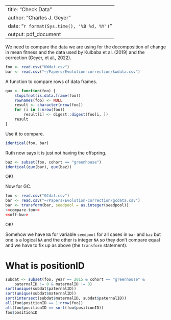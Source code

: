 
---
title: "Check Data"
author: "Charles J. Geyer"
date: "`r format(Sys.time(), '%B %d, %Y')`"
output: pdf_document
---

We need to compare the data we are using for the decomposition of change
in mean fitness and the data used by Kulbaba et al.\ (2019) and the
correction (Geyer, et al., 2022).

```r
foo <- read.csv("KWdat.csv")
bar <- read.csv("~/Papers/Evolution-correction/kwdata.csv")
```
A function to compare rows of data frames.
```r
qux <- function(foo) {
    stopifnot(is.data.frame(foo))
    rownames(foo) <- NULL
    result <- character(nrow(foo))
    for (i in 1:nrow(foo))
        result[i] <- digest::digest(foo[i, ])
    result
}
```
Use it to compare.
```r
identical(foo, bar)
```

Ruth now says it is just not having the offspring.
```r
baz <- subset(foo, cohort == "greenhouse")
identical(qux(bar), qux(baz))
```
OK!

Now for GC.
```r
foo <- read.csv("GCdat.csv")
bar <- read.csv("~/Papers/Evolution-correction/gcdata.csv")
bar <- transform(bar, seedpool = as.integer(seedpool))
<<compare-too>>
<<off-kw>>
```
OK!

Somehow we have `NA` for variable `seedpool` for all cases in
`bar` and `baz` but one is a logical `NA` and the other is integer `NA`
so they don't compare equal and we have to fix up as above (the `transform`
statement).

# What is positionID

```r
subdat <- subset(foo, year == 2015 & cohort == "greenhouse" &
    paternalID != 0 & maternalID != 0)
sort(unique(subdat$paternalID))
sort(unique(subdat$maternalID))
sort(intersect(subdat$maternalID, subdat$paternalID))
all(foo$positionID == 1:nrow(foo))
all(foo$positionID == sort(foo$positionID))
foo$positionID
```
